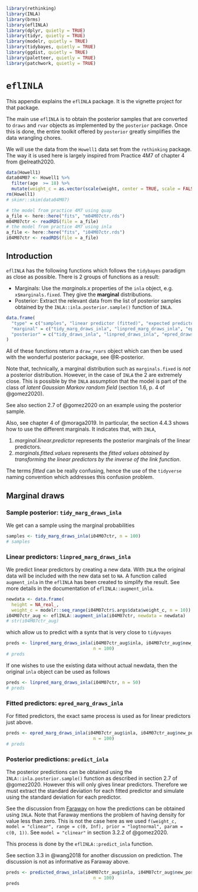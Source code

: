 ```r
library(rethinking)
library(INLA)
library(brms)
library(eflINLA)
library(dplyr, quietly = TRUE)
library(tidyr, quietly = TRUE)
library(modelr, quietly = TRUE)
library(tidybayes, quietly = TRUE)
library(ggdist, quietly = TRUE)
library(paletteer, quietly = TRUE)
library(patchwork, quietly = TRUE)
```


# `eflINLA` {-#eflINLA}

This appendix explains the `eflINLA` package.  It is the vignette project
for that package.

The main use `eflINLA` is to obtain the posterior samples that are converted
to `draws` and `rvar` objects as implemented by the `posterior` package. Once
this is done, the entire toolkit offered by `posterior` greatly simplifies the
data wrangling chores.

We will use the data from the `Howell1` data set from the `rethinking` package.
The way it is used here is largely inspired from Practice 4M7 of chapter 4 from
@elreath2020.

```r
data(Howell1)
data04M07 <- Howell1 %>%
  filter(age  >= 18) %>%
  mutate(weight_c = as.vector(scale(weight, center = TRUE, scale = FALSE)))
rm(Howell1)
# skimr::skim(data04M07)
```

```r
# the model from practice 4M7 using quap
a_file <- here::here("fits", "m04M07ctr.rds")
m04M07ctr <- readRDS(file = a_file)
# the model from practice 4M7 using inla
a_file <- here::here("fits", "i04M07ctr.rds")
i04M07ctr <- readRDS(file = a_file)
```



## Introduction {-#eflINLA-intro}

`eflINLA` has the following functions which follows the `tidybayes` paradigm
as close as possible. There is 2 groups of functions as a result:

* Marginals: Use the *marginals.x* properties of the `inla` object, e.g.
`x$marginals.fixed`. They give the **marginal** distributions.
* Posterior: Extract the relevant data from the list of posterior samples
obtained by the `INLA::inla.posterior.sample()` function of `INLA`.

```r
data.frame(
  "type" = c("samples", "linear predictor (fitted)", "expected predictor", "prediction"),
  "marginal" = c("tidy_marg_draws_inla", "linpred_marg_draws_inla", "epred_marg_draws_inla", "predict_marg_draws_inla"),
  "posterior" = c("tidy_draws_inla", "linpred_draws_inla", "epred_draws_inla", "predict_draws_inla")
)
```


All of these functions return a `draw_rvars` object which can then be used 
with the wonderful posterior package, see @R-posterior.

Note that, technically, a marginal distribution such as `marginals.fixed` is *not* a posterior
distribution.  However, in the case of `INLA` the 2 are extremely close. This is
possible by the `INLA` assumption that the model is part of the class of 
*latent Gaussian Markov random field* (section 1.6, p. 4 of @gomez2020).

See also section 2.7 of @gomez2020 on an example using the posterior sample.

Also, see chapter 4 of @moraga2019. In particular, the section 4.4.3 shows 
how to use the different marginals. It indicates that, with `INLA`, 

1. *marginal.linear.predictor* represents the posterior marginals of the 
linear predictors.
2. *marginals.fitted.values* represents the *fitted
values obtained by transforming the linear predictors by the inverse of the
link function*.

The terms *fitted* can be really confusing, hence the use of the `tidyverse`
naming convention which addresses this confusion problem.


## Marginal draws {-#eflINLA-marg}

### Sample posterior: `tidy_marg_draws_inla`

We get can a sample using the marginal probabilities

```r
samples <- tidy_marg_draws_inla(i04M07ctr, n = 100)
# samples
```

### Linear predictors: `linpred_marg_draws_inla` {-#eflINLA-marg-linpred}

We predict linear predictors by creating a new data. With `INLA` the original
data will be included with the new data set to `NA`.  A function called
`augment_inla` in the `eflINLA` has been created to simplify the result.  See
more details in the documentation of `eflINLA::augment_inla`.

```r
newdata <- data.frame(
  height = NA_real_,
  weight_c = modelr::seq_range(i04M07ctr$.args$data$weight_c, n = 10))
i04M07ctr_aug <- eflINLA::augment_inla(i04M07ctr, newdata = newdata)
# str(i04M07ctr_aug)
```

which allow us to predict with a syntx that is very close to `tidyvayes`

```r
preds <- linpred_marg_draws_inla(i04M07ctr_aug$inla, i04M07ctr_aug$new_pos,
                                 n = 100)
# preds
```

If one wishes to use the existing data without actual newdata, then the original
`inla` object can be used as follows

```r
preds <- linpred_marg_draws_inla(i04M07ctr, n = 50)
# preds
```


### Fitted predictors: `epred_marg_draws_inla` {-#eflINLA-marg-epred}

For fitted predictors, the exact same process is used as for linear predictors
just above.


```r
preds <- epred_marg_draws_inla(i04M07ctr_aug$inla, i04M07ctr_aug$new_pos,
                                 n = 100)
# preds
```

### Posterior predictions: `predict_inla` {-#eflINLA-marg-predict}

The posterior predictions can be obtained using the `INLA::inla.posterior.sample()`
function as described in section 2.7 of @gomez2020. However this will only
gives linear predictors. Therefore we must extract the standard deviation
for each fitted predictor and simulate using the standard deviation for each
predictor.

See the discussion from [Faraway](http://julianfaraway.github.io/brinla/examples/chicago.html)
on how the predictions can be obtained using `INLA`. Note that Faraway mentions
the problem of having density for value less than zero.  This is not the case here
as we used `f(weight_c, model = "clinear", range = c(0, Inf), prior = "logtnormal", param = c(0, 1))`.
See `model = "clinear"` in section 3.2.2 of @gomez2020.

This process is done by the `eflINLA::predict_inla` function.

See section 3.3 in @wang2018 for another discussion on prediction.  The 
discussion is not as informative as Faraway above.


```r
preds <- predicted_draws_inla(i04M07ctr_aug$inla, i04M07ctr_aug$new_pos,
                                 n = 100)
preds
```


